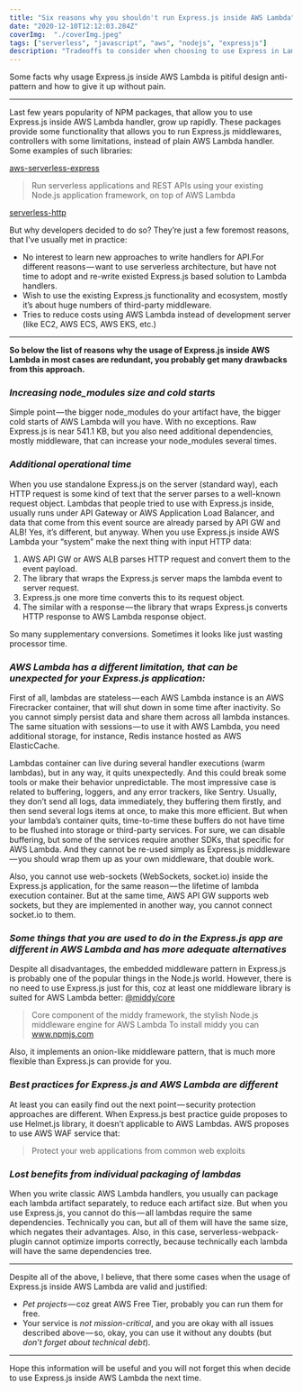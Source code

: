 ```yaml
---
title: "Six reasons why you shouldn't run Express.js inside AWS Lambda"
date: "2020-12-10T12:12:03.284Z"
coverImg:  "./coverImg.jpeg"
tags: ["serverless", "javascript", "aws", "nodejs", "expressjs"]
description: "Tradeoffs to consider when choosing to use Express in Lambda. Some thoughts on why using Express.js inside AWS Lambda is a design anti-pattern and how to give it up without pain."
---
```


Some facts why usage Express.js inside AWS Lambda is pitiful design anti-pattern and how to give it up without pain.

---

Last few years popularity of NPM packages, that allow you to use Express.js inside AWS Lambda handler, grow up rapidly. These packages provide some functionality that allows you to run Express.js middlewares, controllers with some limitations, instead of plain AWS Lambda handler.
Some examples of such libraries:

[aws-serverless-express](https://www.npmjs.com/package/aws-serverless-express)
> Run serverless applications and REST APIs using your existing Node.js application framework, on top of AWS Lambda

[serverless-http](https://www.npmjs.com/package/serverless-http)

But why developers decided to do so? They’re just a few foremost reasons, that I’ve usually met in practice:

* No interest to learn new approaches to write handlers for API.For different reasons — want to use serverless architecture, but have not time to adopt and re-write existed Express.js based solution to Lambda handlers.
* Wish to use the existing Express.js functionality and ecosystem, mostly it’s about huge numbers of third-party middleware.
* Tries to reduce costs using AWS Lambda instead of development server (like EC2, AWS ECS, AWS EKS, etc.)

---

**So below the list of reasons why the usage of Express.js inside AWS Lambda in most cases are redundant, you probably get many drawbacks from this approach.**

### *Increasing node_modules size and cold starts*

Simple point — the bigger node_modules do your artifact have, the bigger cold starts of AWS Lambda will you have. With no exceptions. Raw Express.js is near 541.1 KB, but you also need additional dependencies, mostly middleware, that can increase your node_modules several times.

### *Additional operational time*

When you use standalone Express.js on the server (standard way), each HTTP request is some kind of text that the server parses to a well-known request object. Lambdas that people tried to use with Express.js inside, usually runs under API Gateway or AWS Application Load Balancer, and data that come from this event source are already parsed by API GW and ALB! Yes, it’s different, but anyway.
When you use Express.js inside AWS Lambda your “system” make the next thing with input HTTP data:
  1. AWS API GW or AWS ALB parses HTTP request and convert them to the event payload.
  2. The library that wraps the Express.js server maps the lambda event to server request.
  3. Express.js one more time converts this to its request object.
  4. The similar with a response — the library that wraps Express.js converts HTTP response to AWS Lambda response object.

So many supplementary conversions. Sometimes it looks like just wasting processor time.

### *AWS Lambda has a different limitation, that can be unexpected for your Express.js application:*

   First of all, lambdas are stateless — each AWS Lambda instance is an AWS Firecracker container, that will shut down in some time after inactivity. So you cannot simply persist data and share them across all lambda instances. The same situation with sessions — to use it with AWS Lambda, you need additional storage, for instance, Redis instance hosted as AWS ElasticCache.

   Lambdas container can live during several handler executions (warm lambdas), but in any way, it quits unexpectedly. And this could break some tools or make their behavior unpredictable. The most impressive case is related to buffering, loggers, and any error trackers, like Sentry. Usually, they don’t send all logs, data immediately, they buffering them firstly, and then send several logs items at once, to make this more efficient. But when your lambda’s container quits, time-to-time these buffers do not have time to be flushed into storage or third-party services. For sure, we can disable buffering, but some of the services require another SDKs, that specific for AWS Lambda. And they cannot be re-used simply as Express.js middleware — you should wrap them up as your own middleware, that double work.

   Also, you cannot use web-sockets (WebSockets, socket.io) inside the Express.js application, for the same reason — the lifetime of lambda execution container. But at the same time, AWS API GW supports web sockets, but they are implemented in another way, you cannot connect socket.io to them.

### *Some things that you are used to do in the Express.js app are different in AWS Lambda and has more adequate alternatives*

Despite all disadvantages, the embedded middleware pattern in Express.js is probably one of the popular things in the Node.js world. However, there is no need to use Express.js just for this, coz at least one middleware library is suited for AWS Lambda better:
[@middy/core](https://www.npmjs.com/package/@middy/core)
> Core component of the middy framework, the stylish Node.js middleware engine for AWS Lambda To install middy you can www.npmjs.com

Also, it implements an onion-like middleware pattern, that is much more flexible than Express.js can provide for you.

### *Best practices for Express.js and AWS Lambda are different*

At least you can easily find out the next point — security protection approaches are different. When Express.js best practice guide proposes to use Helmet.js library, it doesn’t applicable to AWS Lambdas. AWS proposes to use AWS WAF service that:
 > Protect your web applications from common web exploits

### *Lost benefits from individual packaging of lambdas*

When you write classic AWS Lambda handlers, you usually can package each lambda artifact separately, to reduce each artifact size. But when you use Express.js, you cannot do this — all lambdas require the same dependencies. Technically you can, but all of them will have the same size, which negates their advantages. Also, in this case, serverless-webpack-plugin cannot optimize imports correctly, because technically each lambda will have the same dependencies tree.

---

Despite all of the above, I believe, that there some cases when the usage of Express.js inside AWS Lambda are valid and justified:

* *Pet projects* — coz great AWS Free Tier, probably you can run them for free.
* Your service is *not mission-critical*, and you are okay with all issues described above — so, okay, you can use it without any doubts (but *don’t forget about technical debt*).

---

Hope this information will be useful and you will not forget this when decide to use Express.js inside AWS Lambda the next time.
